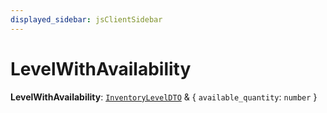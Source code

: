 ```yaml
---
displayed_sidebar: jsClientSidebar
---
```



# LevelWithAvailability

 **LevelWithAvailability**: [`InventoryLevelDTO`](internal.InventoryLevelDTO.mdx) & { `available_quantity`: `number`  }
